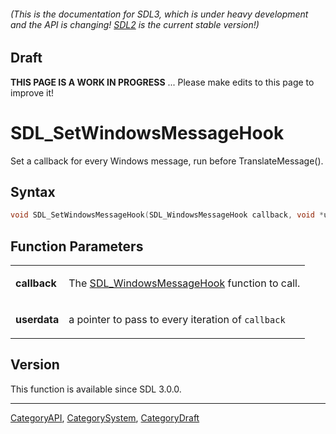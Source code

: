 ====== (This is the documentation for SDL3, which is under heavy development and the API is changing! [https://wiki.libsdl.org/ SDL2] is the current stable version!) ======

== Draft ==

'''THIS PAGE IS A WORK IN PROGRESS''' ... Please make edits to this page to improve it!


<!-- #*^*^*^*^*See https://wiki.libsdl.org/SGFunctions for details on editing this page*^*^*^*^* -->
= SDL_SetWindowsMessageHook =

Set a callback for every Windows message, run before TranslateMessage().

== Syntax ==

<syntaxhighlight lang='c'>
void SDL_SetWindowsMessageHook(SDL_WindowsMessageHook callback, void *userdata);
</syntaxhighlight>

== Function Parameters ==

{|
|'''callback'''
|The [[SDL_WindowsMessageHook]] function to call.
|-
|'''userdata'''
|a pointer to pass to every iteration of <code>callback</code>
|}

== Version ==

This function is available since SDL 3.0.0.

----
[[CategoryAPI]], [[CategorySystem]], [[CategoryDraft]]
<!-- #See the Style Guide for instructions on editing the footer. -->



